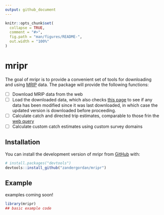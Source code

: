 ```yaml
---
output: github_document
---
```


<!-- README.md is generated from README.Rmd. Please edit that file -->

```r
knitr::opts_chunk$set(
  collapse = TRUE,
  comment = "#>",
  fig.path = "man/figures/README-",
  out.width = "100%"
)
```

# mripr

<!-- badges: start -->
<!-- badges: end -->

The goal of mripr is to provide a convenient set of tools for downloading and using [MRIP](https://www.fisheries.noaa.gov/recreational-fishing-data/recreational-fishing-data-downloads) data. The package will provide the following functions:

- [ ] Download MRIP data from the web
-  [ ] Load the downloaded data, which also checks [this page](https://www.st.nmfs.noaa.gov/st1/recreational/MRIP_Survey_Data/SAS/) to see if any data has been modified since it was last downloaded, in which case the updated version is downloaded before proceeding.
- [ ] Calculate catch and directed trip estimates, comparable to those frin the [web query](https://www.fisheries.noaa.gov/data-tools/recreational-fisheries-statistics-queries)
-  [ ] Calculate custom catch estimates using custom survey domains

## Installation

You can install the development version of mripr from [GitHub](https://github.com/) with:

``` r
# install.packages("devtools")
devtools::install_github("zandergordan/mripr")
```

## Example

examples coming soon!

```r
library(mripr)
## basic example code
```
